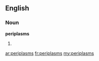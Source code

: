 ==English==

===Noun===
'''periplasms'''

# {{plural of|periplasm}}

[[ar:periplasms]]
[[fr:periplasms]]
[[my:periplasms]]